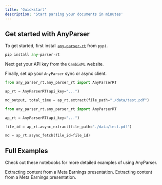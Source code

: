 ```yaml
---
title: 'Quickstart'
description: 'Start parsing your documents in minutes'
---
```


## Get started with AnyParser

To get started, first install [`any-parser-rt`](https://pypi.org/project/any-parser-rt/) from `pypi`.

```python
pip install any-parser-rt
```

Next get your API key from the `CambioML` website.


Finally, set up your `AnyParser` sync or async client.

```python anyparser_sync.py
from any_parser_rt.any_parser_rt import AnyParserRT

ap_rt = AnyParserRT(api_key="...")

md_output, total_time = ap_rt.extract(file_path="./data/test.pdf")
```

```python anyparser_async.py
from any_parser_rt.any_parser_rt import AnyParserRT

ap_rt = AnyParserRT(api_key="...")

file_id = ap_rt.async_extract(file_path="./data/test.pdf")

md = ap_rt.async_fetch(file_id=file_id)
```

## Full Examples

Check out these notebooks for more detailed examples of using AnyParser.

<CardGroup cols={2}>
  <Card
    title="AnyParser Sync Example"
    icon="bolt-lightning"
    href="https://github.com/CambioML/any-parser-rt/blob/main/example/example.ipynb"
  >
    Extracting content from a Meta Earnings presentation.
  </Card>
  <Card
    title="AnyParser Async Example"
    icon="rotate"
    href="https://github.com/CambioML/any-parser-rt/blob/main/example/async_example.ipynb"
  >
    Extracting content from a Meta Earnings presentation.
  </Card>
</CardGroup>

